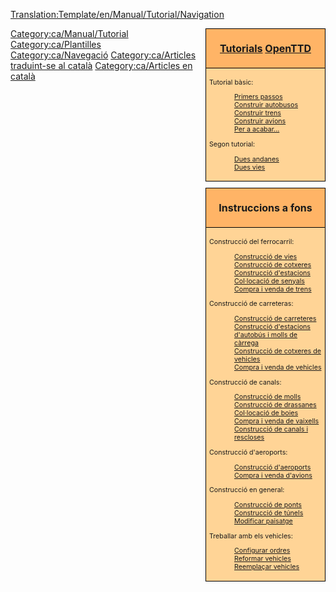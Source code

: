 <noinclude>[[Translation:Template/en/Manual/Tutorial/Navigation]]</noinclude><noinclude></noinclude>
<!--
NOTA:
Els aqüeductes han d’anar per davall dels 'ponts' (amb un enllaç des de les rescloses als canals), ja que els aqüeductes són de fet, ponts, però per als barcos.
Possibles futurs tutorials sense fer en llista:
-Multiestacions
--><div style="float:right; padding-left:12px; background:none;">
<div style="width:180px; border:1px solid #000000; background:#ffb466; padding:5px; -moz-border-radius-topleft:5px; -moz-border-radius-topright:5px; font-size: 12pt;">
<center><strong><font size="3">[[ca/Manual/Tutorial/Tutorial|Tutorials]] [[ca/Manual/Main Page|OpenTTD]]</font></strong></center>
</div>
<div style="width:180px;  border:1px solid black; border-top-width: 0px; background:#ffd496; padding:5px; font-size: 8pt;">
<span style="font-weight:bold;">

Tutorial bàsic:
:[[ca/Manual/Tutorial/Tutorial|Primers passos]]
:[[ca/Manual/Tutorial/Autobusos|Construir autobusos]]
:[[ca/Manual/Tutorial/Trens|Construir trens]]
:[[ca/Manual/Tutorial/Avions|Construir avions]]
:[[ca/Manual/Tutorial/Final|Per a acabar...]]
Segon tutorial:
:[[ca/Manual/Tutorial/Dues andanes|Dues andanes]]
:[[ca/Manual/Tutorial/Dues vies|Dues vies]]
</span>
</div>

<div style="width:180px; border:1px solid #000000; background:#ffb466; padding:5px; font-size: 12pt; margin-top: 10px;">
<center><strong><font size="3">Instruccions a fons</font></strong></center>
</div>
<div style="width:180px;  border:1px solid black; border-top-width: 0px; background:#ffd496; padding:5px; -moz-border-radius-bottomleft:5px; -moz-border-radius-bottomright:8px; font-size: 8pt;">
<span style="font-weight:bold;">

Construcció del ferrocarril:
:[[ca/Manual/Construir vies|Construcció de vies]]
:[[ca/Construcció de cotxeres|Construcció de cotxeres]]
:[[ca/Construcció d'estacions de tren|Construcció d'estacions]]
:[[ca/Col·locació de senyals|Col·locació de senyals]]
:[[ca/Manual/Compra de trens|Compra i venda de trens]]

Construcció de carreteras:
:[[ca/Manual/Construcció de carreteres|Construcció de carreteres]]
:[[ca/Construcció d'estacions d'autobús i molls de càrrega|Construcció d'estacions d'autobús i molls de càrrega]]
:[[ca/Construcció de cotxeres de vehicles|Construcció de cotxeres de vehicles]]
:[[ca/Manual/Compra de vehicles|Compra i venda de vehicles]]

Construcció de canals:
:[[ca/Construcció de molls|Construcció de molls]]
:[[ca/Construcció de drassanes|Construcció de drassanes]]
:[[ca/Col·locació de boies|Col·locació de boies]]
:[[ca/Manual/Compra de vaixells|Compra i venda de vaixells]]
:[[ca/Construcció de canals|Construcció de canals i rescloses]]

Construcció d'aeroports:
:[[ca/Manual/Construcció d'aeroports|Construcció d'aeroports]]
:[[ca/Manual/Compra d'avions|Compra i venda d'avions]]

Construcció en general:
:[[ca/Construcció de ponts|Construcció de ponts]]
:[[ca/Manual/Túnels|Construcció de túnels]]
:[[ca/Manual/Paisatge|Modificar paisatge]]

Treballar amb els vehicles:
:[[ca/Configurar ordres|Configurar ordres]]
:[[ca/Reformar vehicles|Reformar vehicles]]
:[[ca/Reemplaçar vehicles|Reemplaçar vehicles]]

</span>
</div>
</div><includeonly>[[Category:ca/Manual/Tutorial]]</includeonly><noinclude>
[[Category:ca/Plantilles]][[Category:ca/Navegació]][[Category:ca/Articles traduint-se al català]][[Category:ca/Articles en català]]
</noinclude>